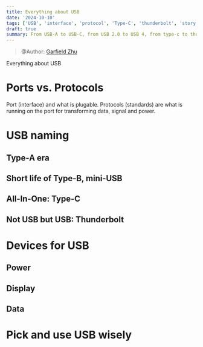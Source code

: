 ```yaml
---
title: Everything about USB
date: '2024-10-10'
tags: ['USB', 'interface', 'protocol', 'Type-C', 'thunderbolt', 'story', 'display']
draft: true
summary: From USB-A to USB-C, from USB 2.0 to USB 4, from type-c to thunderbolt... Do you really know what is port and protocol and what is USB being developed? Let's take a journey about everything you should know about USB.
---
```

> @Author: [Garfield Zhu](https://github.com/GarfieldZHU/)

Everything about USB


# Ports vs. Protocols 

Port (interface) and what is plugable. Protocols (standards) are what is running on the port for transforming data, signal and power.


# USB naming

## Type-A era

## Short life of Type-B, mini-USB

## All-In-One: Type-C

## Not USB but USB: Thunderbolt



# Devices for USB

## Power 

## Display

## Data


# Pick and use USB wisely


